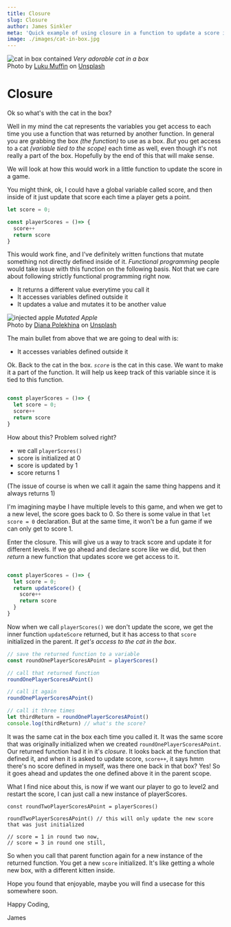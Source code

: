 ```yaml
---
title: Closure
slug: Closure
author: James Sinkler
meta: 'Quick example of using closure in a function to update a score in a game'
image: ./images/cat-in-box.jpg
---
```


![cat in box contained](./images/cat-in-box.jpg)
<em>Very adorable cat in a box</em><br/>
<span>Photo by <a href="https://unsplash.com/@luku_muffin?utm_source=unsplash&utm_medium=referral&utm_content=creditCopyText">Luku Muffin</a> on <a href="https://unsplash.com/s/photos/cat-in-the-box?utm_source=unsplash&utm_medium=referral&utm_content=creditCopyText">Unsplash</a></span>


# Closure

Ok so what's with the cat in the box?

Well in my mind the cat represents the variables you get access to each time you use a function that was returned by another function. In general you are grabbing the box <em>(the function)</em> to use as a box. <em> But </em> you get access to a cat <em>(variable tied to the scope)</em> each time as well, even though it's not really a part of the box. Hopefully by the end of this that will make sense.

We will look at how this would work in a little function to update the score in a game.

You might think, ok, I could have a global variable called score, and then inside of it just update that score each time a player gets a point.

```javascript
let score = 0;

const playerScores = ()=> {
  score++
  return score
}
```

This would work fine, and I've definitely written functions that mutate something not directly defined inside of it. <em>Functional programming</em> people would take issue with this function on the following basis. Not that we care about following strictly functional programming right now. 

- It returns a different value everytime you call it
- It accesses variables defined outside it
- It updates a value and mutates it to be another value

![injected apple](./images/mutated-apple.jpg)
<em>Mutated Apple</em><br/>
<span>Photo by <a href="https://unsplash.com/@diana_pole?utm_source=unsplash&utm_medium=referral&utm_content=creditCopyText">Diana Polekhina</a> on <a href="https://unsplash.com/s/photos/gmo-apple?utm_source=unsplash&utm_medium=referral&utm_content=creditCopyText">Unsplash</a></span>


The main bullet from above that we are going to deal with is: 
- It accesses variables defined outside it

Ok. Back to the cat in the box. <em>`score`</em> is the cat in this case. We want to make it a part of the function. It will help us keep track of this variable since it is tied to this function.

```javascript

const playerScores = ()=> {
  let score = 0;
  score++
  return score
}
```

How about this? Problem solved right?
- we call `playerScores()`
- score is initialized at 0
- score is updated by 1
- score returns 1

(The issue of course is when we call it again the same thing happens and it always returns 1)

I'm imagining maybe I have multiple levels to this game, and when we get to a new level, the score goes back to 0. So there is some value in that `let score = 0` declaration. But at the same time, it won't be a fun game if we can only get to score 1.

Enter the closure. This will give us a way to track score and update it for different levels. If we go ahead and declare score like we did, but then <em>return</em> a new function that updates score we get access to it.

```javascript

const playerScores = ()=> {
  let score = 0;
  return updateScore() {
    score++
    return score
  }
}
```

Now when we call `playerScores()` we don't update the score, we get the inner function `updateScore` returned, but it has access to that `score` initialized in the parent. <em>It get's access to the cat in the box</em>.

```javascript
// save the returned function to a variable
const roundOnePlayerScoresAPoint = playerScores()

// call that returned function
roundOnePlayerScoresAPoint()

// call it again
roundOnePlayerScoresAPoint()

// call it three times
let thirdReturn = roundOnePlayerScoresAPoint()
console.log(thirdReturn) // what's the score?
```

It was the same cat in the box each time you called it. It was the same score that was originally initialized when we created `roundOnePlayerScoresAPoint`. Our returned function had it in it's <em>closure</em>. It looks back at the function that defined it, and when it is asked to update score, `score++`, it says hmm there's no score defined in myself, was there one back in that box? Yes! So it goes ahead and updates the one defined above it in the parent scope.

What I find nice about this, is now if we want our player to go to level2 and restart the score, I can just call a new instance of playerScores.

```javacript
const roundTwoPlayerScoresAPoint = playerScores()

roundTwoPlayerScoresAPoint() // this will only update the new score that was just initialized

// score = 1 in round two now,
// score = 3 in round one still,
```

So when you call that parent function again for a new instance of the returned function. You get a new `score` initialized. It's like getting a whole new box, with a different kitten inside.

Hope you found that enjoyable, maybe you will find a usecase for this somewhere soon.

Happy Coding,

James

